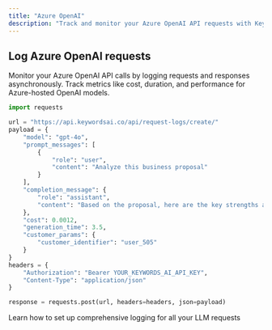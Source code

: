 ```yaml
---
title: "Azure OpenAI"
description: "Track and monitor your Azure OpenAI API requests with Keywords AI logging"
---
```


## Log Azure OpenAI requests

Monitor your Azure OpenAI API calls by logging requests and responses asynchronously. Track metrics like cost, duration, and performance for Azure-hosted OpenAI models.

```python
import requests

url = "https://api.keywordsai.co/api/request-logs/create/"
payload = {
    "model": "gpt-4o",
    "prompt_messages": [
        {
            "role": "user",
            "content": "Analyze this business proposal"
        }
    ],
    "completion_message": {
        "role": "assistant",
        "content": "Based on the proposal, here are the key strengths and areas for improvement..."
    },
    "cost": 0.0012,
    "generation_time": 3.5,
    "customer_params": {
        "customer_identifier": "user_505"
    }
}
headers = {
    "Authorization": "Bearer YOUR_KEYWORDS_AI_API_KEY",
    "Content-Type": "application/json"
}

response = requests.post(url, headers=headers, json=payload)
```

<Card title="Get Started with Logging" icon="rocket" href="/documentation/products/logs/quickstart">
  Learn how to set up comprehensive logging for all your LLM requests
</Card>